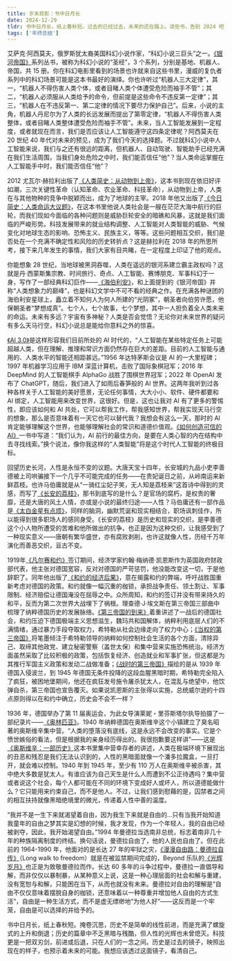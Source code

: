 ```yaml
---
title: 岁末掠影：书中日月长
date: 2024-12-29
tldr: 书中日月长，纸上春秋短。过去的已经过去，未来的还在路上。读些书，告别 2024 吧！
tags: ['年终总结']
---
```


艾萨克·阿西莫夫，俄罗斯犹太裔美国科幻小说作家，“科幻小说三巨头”之一。[《银河帝国》](https://weread.qq.com/web/reader/716320805d2344716703998#outline?noScroll=1)系列丛书，被称为科幻小说的“圣经”，3 个系列，分别是基地、机器人、帝国，共 15 册。你在科幻电影里看到的场景也许就来自这些书里，漫威的复仇者系列中的科幻场景可能是这本书最好的演绎。你也许听过“机器人三大定律”，其一，“机器人不得伤害人类个体，或者目睹人类个体遭受危险而袖手不管”；其二，“机器人必须服从人类给予的命令，但前提是这些命令不违反第一定律”；其三，“机器人在不违反第一、第二定律的情况下要尽力保护自己”。后来，小说的主角，机器人丹尼尔为了人类的长远发展而提出了第零定律，“机器人不得伤害人类整体，或者目睹人类整体遭受危险而袖手不管”。未来，当人工智能发展到一定程度，或者就现在而言，我们是否应该让人工智能遵守这四条定律呢？阿西莫夫在 20 世纪 40 年代对未来的预见，成为了我们今天的选择题。不过就科幻小说中人工智能来说，我们与之还有很远的距离，但机器人、自动驾驶、智能助手已经充满在我们生活周围，当我们身处危险之中时，我们能否信任“他”？当人类命运掌握在人工智能手中时，我们能否信任“他”？

2012 尤瓦尔·赫拉利出版了[《人类简史：从动物到上帝》](https://weread.qq.com/web/reader/d4a322a05d0f04d4a01f0d6#outline?noScroll=1)，这本书到现在依旧好评如潮，三次关键性革命（认知革命、农业革命、科技革命），从动物到上帝，人类在与其他物种的竞争中脱颖而出，成为了地球的主宰。2018 年他又出版了[《今日简史：人类命运大议题》](https://weread.qq.com/web/reader/63432820715e8aee634792d#outline?noScroll=1)，在这本书里他说人类社会是一艘在茫茫大海中航行的巨轮，而我们现如今面临的各种问题则是威胁巨轮安全的暗礁和风暴，这就是我们面临的严峻形势。科技发展带来的就业结构调整、人工智能对人类智能的威胁、气候变化对地球生态的影响、恐怖主义、民族主义，等等。这些问题相互交织，我们是否处在一个充满不确定性和风险的历史转折点？这是赫拉利在 2018 年的所思所考，接下来几年发生的事情，我们大家有目共睹，在一定程度上印证了他的观点。

你能想象 28 世纪，当地球被黑洞吞噬，人类在遥远的银河系建立霸主政权吗？这就是丹·西蒙斯集宗教、时间旅行、奇点、人工智能、赛博朋克、军事科幻于一身，写作了一部经典科幻巨作——[《海伯利安》](https://weread.qq.com/web/reader/99732a205e228a9971aa900#outline?noScroll=1)，和上面提到的《银河帝国》并称“人类想象力的巅峰”，也是科幻文学中不可不看的经典之作。在充满各种谜团的海伯利安星球上，矗立着不知何人为何人所建的“光阴冢”，朝圣者向伯劳许愿，他保朝圣者“梦想成真”。七个人，七个故事，七个梦想，其中一人担负着全人类未来的命运。未来有多远？宇宙有多神秘？人类是否会觉悟？无论你对未来世界的疑问有多么天马行空，科幻小说总是能给你意料之外的惊喜。

[《AI 3.0》](https://weread.qq.com/web/reader/a72320c072289166a7200ff#outline?noScroll=1)是这样形容我们目前所处的 AI 时代的，“人工智能在某些特定任务上可能超越人类，但在理解、推理和常识方面仍然存在巨大的差距。目前的人工智能与通用的、人类水平的智能还相距甚远。”1956 年达特茅斯会议是 AI 的一大里程碑；1997 年机器学习应用于 IBM 深蓝计算机，击败了国际象棋冠军；2016 年 DeepMind 的人工智能棋手 AlphaGo 战胜了围棋世界冠军；2022 年 OpenAI 发布了 ChatGPT，随后，我们进入了如雨后春笋般的 AI 世界。这两年我听到过各种各样关于人工智能的美好愿景，无论任何事情，大大小小、软件、硬件都要和 AI 绑定，人工智能用来改变世界，这很好。但是，这也让我对 AI 有了更多的警惕性，即应该如何和 AI 共处，它可以帮我工作，帮我感知世界，帮我实现天马行空的想象，那么是否意味着有一天它也可以替代我？我想会有这么一天，那时的 AI 肯定能够理解这个世界，也能够理解社会的常识和道德价值观。[《如何创造可信的AI》](https://weread.qq.com/web/reader/e483297071df7108e482b8b#outline?noScroll=1)一书中写道：“我们认为，AI 前行的最佳方向，是要在人类心智的内在结构中去寻找线索。”换个说法，像你我这样的“人类智能”将是这个时代人工智能的终极目标。

回望历史长河，人性是永恒不变的议题。大唐天宝十四年，长安城的九品小吏李善德被上司哄骗接下一个几乎不可能完成的任务——在贵妃诞日之前，从岭南运来新鲜荔枝。也许马伯庸就是从“一骑红尘妃子笑，无人知是荔枝来”这首诗中得到的灵感，而写了[《长安的荔枝》](https://weread.qq.com/web/reader/cc932860813ab67c2g014597#outline?noScroll=1)，那书到底写的是什么？是官场的腐朽，是权贵的奢靡，还是大唐的风土人情，亦或是小说的最终归途——人性？马伯庸还有一部作品是[《太白金星有点烦》](https://weread.qq.com/web/reader/23e32130813ab82bdg015cd2#outline?noScroll=1)，同样的脑洞，幽默荒诞和现实相结合，职场讽刺佳作，所以能得到很多职场人的感同身受。《长安的荔枝》是历史和现实的交织，是李善德这个小人物所遭受的苦难和他所做出的抗争，也正是因为这种交织，让我感受到了一种现实意义——唐朝有繁华盛世，亦有腐败剥削，也许这就像人性，历经千万年演化而善恶交织，亘古不变。

1919年[《凡尔赛和约》](https://baike.baidu.com/item/%E5%87%A1%E5%B0%94%E8%B5%9B%E5%92%8C%E7%BA%A6/513254)签订期间，经济学家约翰·梅纳德·凯恩斯作为英国政府财政部代表，他主张对德国宽容，反对对德国的严苛惩罚，他没能改变这一切，于是他辞职了。同年他出版了[《和约的经济后果》](https://weread.qq.com/web/reader/94d32c10813ab8279g016ce1#outline?noScroll=1)，意在揭露和约的弊端，呼吁战胜国重新考虑对德国的政策。和约就像一幅沉重的枷锁，承担战争责任、领土割让、军事限制、经济赔偿让德国淹没在屈辱之中。众所周知，和约的签订并没有带来持久的和平，反而为第二次世界大战埋下了祸根。理查德·J·埃文斯在第三帝国三部曲中梳理了纳粹德国历史的发展脉络。[《第三帝国的到来》](https://weread.qq.com/web/reader/16e320a071cc19ae16ea782#outline?noScroll=1)着重讲述了一战后的德国社会，和约压迫下德国极端主义思想滋生，魏玛共和国解体，纳粹利用底层人们的不满情绪，通过暴力手段夺取权力，希特勒从社会边缘走向了权力中心；[《当权的第三帝国》](https://weread.qq.com/web/reader/24132c8071cc19b6241fcaa#outline?noScroll=1)将笔墨倾注于希特勒领导的纳粹如何控制社会生活的各个方面，清除异己、取缔其他政党、建立秘密警察（盖世太保）和集中营来实施恐怖统治。经济方面虽然采取了比较积极的政策，包括恢复经济、创造就业和军事扩张，但这都是为其推行军国主义政策和发动二战做准备；[《战时的第三帝国》](https://weread.qq.com/web/reader/961327a07202572e9616526#outline?noScroll=1)描绘的是从 1939 年德国入侵波兰，到 1945 年德国无条件投降的这段血腥黑暗时期，希特勒完全陷入了疯狂，被困地堡期间，他还在疯狂发号施令屠杀犹太人，在混乱与绝望中，他饮弹自杀，第三帝国也宣告覆灭。如果说凯恩斯的主张得以实施，总统威尔逊的十四点原则得以在和约中确立，历史会不会不一样？

1936 年，德国举办了第 11 届奥运会，为此女导演莱妮・里芬斯塔尔执导拍摄了一部纪录片——[《奥林匹亚》](https://www.bilibili.com/bangumi/play/ep303317)。1940 年纳粹德国在奥斯维辛这个小镇建立了臭名昭著的奥斯维辛集中营。“人类的堕落没有底线，这是永远不会改变的事实。它是个愤世嫉俗的看法，但是根据我的亲身经历得出的。我很抱歉要这样讲”——这是[《奥斯维辛：一部历史》](https://weread.qq.com/web/reader/e51320b05ceb6ae51abac7b#outline?noScroll=1)这本书里集中营幸存者的讲述，人类在极端环境下展现出的丑恶和残忍是我们无法认识到的，人性的黑暗面就像一个潘多拉魔盒，一旦打开，就会难以控制。1940 年到 1945 年，至少有 110 万人在奥斯维辛被杀害，其中绝大多数是犹太人。有谁应该为自己天生是什么人而遭到不公正待遇吗？集中营或者说这个社会，每个人都可能在不同的环境下变成好人或坏人，所以道德能做什么？它只能用来约束自己，而不是他人。不过，让我们感到慰藉的是，囚禁者之间的相互扶持就像黑暗绝境里的微光，传递着人性中善的温度。

“我并不是一生下来就渴望着自由，因为我生下来就是自由的…只有当我开始知道我童年的自由之梦其实是幻想的时候，我才发现，作为一个年轻人，我的自由已经被剥夺，因此，我开始渴望自由。”1994 年曼德拉当选南非总统，标志着南非几十年的种族隔离制度的终结。换句话说，曼德拉自由了，他的人民也自由了。但在此前的 1964-1990 年，他面对的是长达 27 年的牢狱之灾，[《漫漫自由路：曼德拉自传》](https://weread.qq.com/web/reader/53832d205a1eaf5384ce2fb#outline?noScroll=1)（Long walk to freedom）就是在被监禁期间完成的，Beyond 乐队的[《光辉岁月》](https://y.qq.com/n/ryqq/songDetail/003JJd7a3kd908)也正是为致敬曼德拉而作。长达 60 多年的斗争过程中，曼德拉一直倡导和解，而非仅仅以暴制暴，从某种意义上说，这是一种心理层面的社会和解与重建，没有宽恕与和解，只能困在当下，从而也就没有未来。曼德拉对自由的理解是“自由不仅仅意味着摆脱自身的枷锁，还意味着以一种尊重并增加他人自由的方式生活”，自由是一种生活方式，而不是虚无缥缈地“为他人好”——这反而是一个牢笼，自由是可以选择的并给予的。

书中日月长，纸上春秋短。掩卷沉思，历史不是简单的线性前进，而是充满了螺旋式的上升和倒退；历史的篇章中不乏黑暗与残酷，但人性的光辉也未曾熄灭。科技更是一把双刃剑，前进或后退，只在人们的一念之间。历史是过去的镜子，映照出现在的样子，也预示着未来的可能。我想应该透过这面镜子，看清自己。


